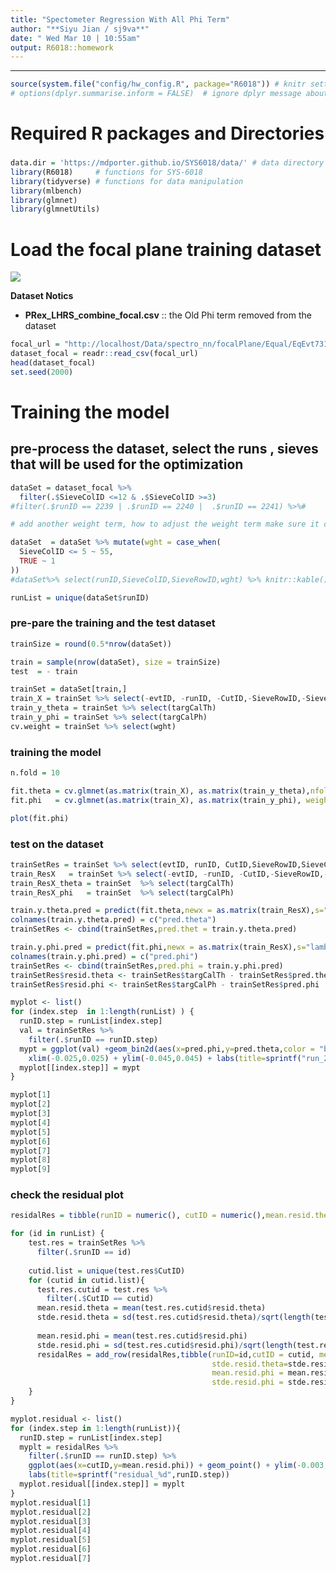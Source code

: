 ```yaml
---
title: "Spectometer Regression With All Phi Term" 
author: "**Siyu Jian / sj9va**"
date: " Wed Mar 10 | 10:55am"
output: R6018::homework
---
```


*******************************************
```r
source(system.file("config/hw_config.R", package="R6018")) # knitr settings
# options(dplyr.summarise.inform = FALSE)  # ignore dplyr message about grouping
```


# Required R packages and Directories

### {.solution}
```r
data.dir = 'https://mdporter.github.io/SYS6018/data/' # data directory
library(R6018)     # functions for SYS-6018
library(tidyverse) # functions for data manipulation   
library(mlbench)
library(glmnet)
library(glmnetUtils) 
```

# Load the focal plane training dataset 
![](https://raw.githubusercontent.com/Jiansiyu/spectrometer_nn/main/dataGenerator/resource/runList.png)

**Dataset Notics**

* **PRex_LHRS_combine_focal.csv** :: the Old Phi term removed from the dataset

```r

focal_url = "http://localhost/Data/spectro_nn/focalPlane/Equal/EqEvt731/order10_ep5/combine.csv"
dataset_focal = readr::read_csv(focal_url)
head(dataset_focal)
set.seed(2000)
```


# Training the model

## pre-process the dataset, select the runs , sieves that will be used for the optimization

```r

dataSet = dataset_focal %>% 
  filter(.$SieveColID <=12 & .$SieveColID >=3)
#filter(.$runID == 2239 | .$runID == 2240 |  .$runID == 2241) %>%#

# add another weight term, how to adjust the weight term make sure it close to the theoretical value

dataSet  = dataSet %>% mutate(wght = case_when(
  SieveColID <= 5 ~ 55,
  TRUE ~ 1
)) 
#dataSet%>% select(runID,SieveColID,SieveRowID,wght) %>% knitr::kable()

runList = unique(dataSet$runID)


```

### pre-pare the training and the test dataset
```r

trainSize = round(0.5*nrow(dataSet))

train = sample(nrow(dataSet), size = trainSize)
test  = - train 

trainSet = dataSet[train,]
train_X = trainSet %>% select(-evtID, -runID, -CutID,-SieveRowID,-SieveColID,-bpmX,-bpmY,-targCalTh,-targCalPh,-wght)
train_y_theta = trainSet %>% select(targCalTh)
train_y_phi = trainSet %>% select(targCalPh)
cv.weight = trainSet %>% select(wght)
```

### training the model
```r
n.fold = 10

fit.theta = cv.glmnet(as.matrix(train_X), as.matrix(train_y_theta),nfolds = n.fold)
fit.phi   = cv.glmnet(as.matrix(train_X), as.matrix(train_y_phi), weights = as.matrix(cv.weight), nfolds = n.fold)
```

```r
plot(fit.phi)
```
### test on the dataset
```r

trainSetRes = trainSet %>% select(evtID, runID, CutID,SieveRowID,SieveColID,bpmX,bpmY,targCalTh,targCalPh)
train_ResX   = trainSet %>% select(-evtID, -runID, -CutID,-SieveRowID,-SieveColID,-bpmX,-bpmY,-targCalTh,-targCalPh,-wght)
train_ResX_theta = trainSet  %>% select(targCalTh)
train_ResX_phi   = trainSet  %>% select(targCalPh)

train.y.theta.pred = predict(fit.theta,newx = as.matrix(train_ResX),s="lambda.min")
colnames(train.y.theta.pred) = c("pred.theta")
trainSetRes <- cbind(trainSetRes,pred.thet = train.y.theta.pred)

train.y.phi.pred = predict(fit.phi,newx = as.matrix(train_ResX),s="lambda.min")
colnames(train.y.phi.pred) = c("pred.phi")
trainSetRes <- cbind(trainSetRes,pred.phi = train.y.phi.pred)
trainSetRes$resid.theta <- trainSetRes$targCalTh - trainSetRes$pred.theta 
trainSetRes$resid.phi <- trainSetRes$targCalPh - trainSetRes$pred.phi 

myplot <- list()
for (index.step  in 1:length(runList) ) {
  runID.step = runList[index.step]
  val = trainSetRes %>%
    filter(.$runID == runID.step)
  mypt = ggplot(val) +geom_bin2d(aes(x=pred.phi,y=pred.theta,color = "blue"),bins = 300) + geom_point(aes(y=targCalTh,x=targCalPh,color="green")) + 
    xlim(-0.025,0.025) + ylim(-0.045,0.045) + labs(title=sprintf("run_2d_%d",runID.step))
  myplot[[index.step]] = mypt
}

myplot[1]
myplot[2]
myplot[3]
myplot[4]
myplot[5]
myplot[6]
myplot[7]
myplot[8]
myplot[9]
```
### check the residual plot 
```r
residalRes = tibble(runID = numeric(), cutID = numeric(),mean.resid.theta = numeric(),stde.resid.theta = numeric(),mean.resid.phi = numeric(),stde.resid.phi= numeric())

for (id in runList) {
    test.res = trainSetRes %>%
      filter(.$runID == id)
    
    cutid.list = unique(test.res$CutID)
    for (cutid in cutid.list){
      test.res.cutid = test.res %>%
        filter(.$CutID == cutid)
      mean.resid.theta = mean(test.res.cutid$resid.theta)
      stde.resid.theta = sd(test.res.cutid$resid.theta)/sqrt(length(test.res.cutid$resid.theta))
      
      mean.resid.phi = mean(test.res.cutid$resid.phi)
      stde.resid.phi = sd(test.res.cutid$resid.phi)/sqrt(length(test.res.cutid$resid.phi))
      residalRes = add_row(residalRes,tibble(runID=id,cutID = cutid, mean.resid.theta = mean.resid.theta,
                                             stde.resid.theta=stde.resid.theta,
                                             mean.resid.phi = mean.resid.phi,
                                             stde.resid.phi = stde.resid.phi))
    }
}

myplot.residual <- list()
for (index.step in 1:length(runList)){
  runID.step = runList[index.step]
  myplt = residalRes %>%
    filter(.$runID == runID.step) %>%
    ggplot(aes(x=cutID,y=mean.resid.phi)) + geom_point() + ylim(-0.003,0.003) +  
    labs(title=sprintf("residual_%d",runID.step))
  myplot.residual[[index.step]] = myplt
}
myplot.residual[1]
myplot.residual[2]
myplot.residual[3]
myplot.residual[4]
myplot.residual[5]
myplot.residual[6]
myplot.residual[7]
```


